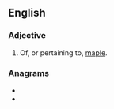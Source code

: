 ==English==

===Adjective===
{{en-adj}}

# Of, or pertaining to, [[maple]].

===Anagrams===
* {{l|en|amply}}
* {{l|en|palmy}}